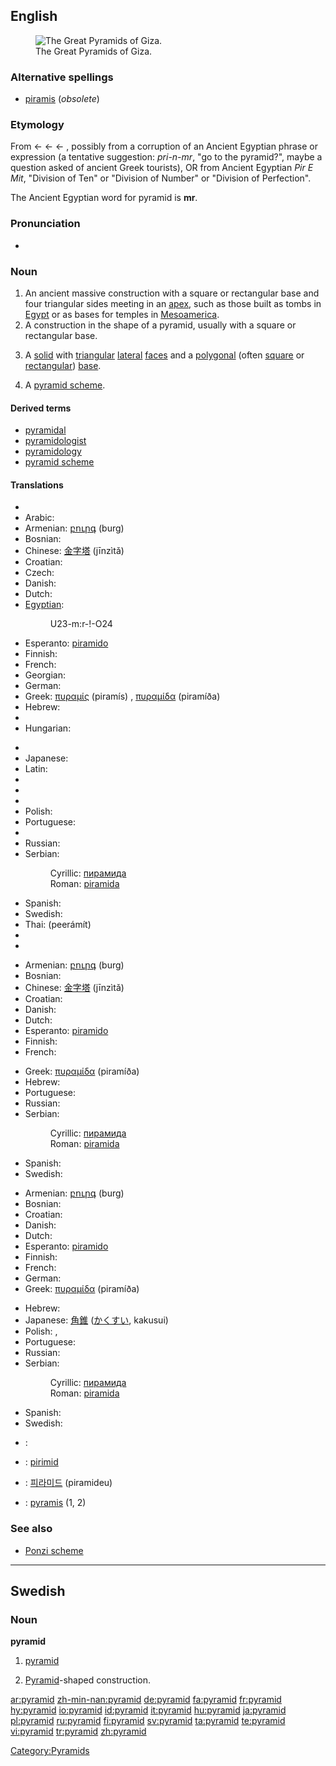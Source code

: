 ==English==
{{wikipedia}}
[[Image:Pyramids of Egypt1.jpg|thumb|right|The Great Pyramids of Giza.]]

===Alternative spellings===
* [[piramis]] (''obsolete'')

===Etymology===
From {{etyl|fr}} {{term|pyramide||lang=fr}} ← {{etyl|fro}} {{term|piramide||lang=fro}} ← {{etyl|la}} {{term|pyramis||lang=la}} ← {{etyl|grc}} {{term|sc=polytonic|πυραμίς||tr=puramis}}, possibly from a corruption of an Ancient Egyptian phrase or expression (a tentative suggestion: ''pri-n-mr'', "go to the pyramid?", maybe a question asked of ancient Greek tourists), OR from Ancient Egyptian ''Pir E Mit'', "Division of Ten" or "Division of Number" or "Division of Perfection".

The Ancient Egyptian word for pyramid is '''mr'''.

===Pronunciation===
* {{audio|en-us-pyramid.ogg|Audio (US)}}

===Noun===
{{en-noun}}

# An ancient massive construction with a square or rectangular base and four triangular sides meeting in an [[apex]], such as those built as tombs in [[Egypt]] or as bases for temples in [[Mesoamerica]].
# A construction in the shape of a pyramid, usually with a square or rectangular base.
# {{geometry}} A [[solid]] with [[triangular]] [[lateral]] [[face]]s and a [[polygonal]] (often [[square]] or [[rectangular]]) [[base]].
# A [[pyramid scheme]].
{{seeCites}}

====Derived terms====
* [[pyramidal]]
* [[pyramidologist]]
* [[pyramidology]]
* [[pyramid scheme]]

====Translations====
{{trans-top|ancient construction}}
* {{trreq|Albanian}}
* Arabic: {{t|ar|هرم|m|tr=háram|sc=Arab}}
* Armenian: [[բուրգ]] (burg)
* Bosnian: {{t-|bs|piramida|f}}
* Chinese: [[金字塔]] (jīnzìtǎ)
* Croatian: {{t-|hr|piramida|f|alt=piramída}}
* Czech: {{t-|cs|pyramida|f}}
* Danish: {{t-|da|pyramide|c}}
* Dutch: {{t-|nl|piramide|f}}
* [[Egyptian]]: {{tø|egy|mr|sc=Egyp}}
*:<hiero>U23-m:r-!-O24</hiero>
* Esperanto: [[piramido]]
* Finnish: {{t+|fi|pyramidi}}
* French: {{t+|fr|pyramide|f}}
* Georgian: {{t|ka|პირამიდა|tr=piramida}}
* German: {{t+|de|Pyramide|f}}
* Greek: [[πυραμίς]] (piramís) {{f}}, [[πυραμίδα]] (piramíða) {{f}}
* Hebrew: {{he-translation|פירמידה|piramída}} {{f}}
* {{trreq|Hindi}}
* Hungarian: {{t+|hu|piramis}}
{{trans-mid}}
* {{trreq|Icelandic}}
* Japanese: {{t-|ja|ピラミッド|tr=piramiddo|sc=Jpan}}
* Latin: {{t-|la|pyramis|f}}
* {{trreq|Latvian}}
* {{trreq|Lithuanian}}
* {{trreq|Maltese}}
* Polish: {{t-|pl|piramida|f}}
* Portuguese: {{t+|pt|pirâmide|f}}
* {{trreq|Romanian}}
* Russian: {{t+|ru|пирамида|f|tr=piramída|sc=Cyrl}}
* Serbian:
*: Cyrillic: [[пирамида]] {{f}}
*: Roman: [[piramida]] {{f}}
* Spanish: {{t+|es|pirámide}}
* Swedish: {{t+|sv|pyramid|c}}
* Thai: {{Thai|[[พีระมิด]]}} (peerámít)
* {{trreq|Turkish}}
* {{trreq|Vietnamese}}
{{trans-bottom}}

{{trans-top|construction}}
* Armenian: [[բուրգ]] (burg)
* Bosnian: {{t-|bs|piramida|f}}
* Chinese: [[金字塔]] (jīnzìtǎ)
* Croatian: {{t-|hr|piramida|f|alt=piramída}}
* Danish: {{t-|da|pyramide|c}}
* Dutch: {{t-|nl|piramide|f}}
* Esperanto: [[piramido]]
* Finnish: {{t+|fi|pyramidi}}
* French: {{t+|fr|pyramide|f}}
{{trans-mid}}
* Greek: [[πυραμίδα]] (piramíða) {{f}}
* Hebrew: {{he-translation|פירמידה|piramída}} {{f}}
* Portuguese: {{t+|pt|pirâmide|f}}
* Russian: {{t+|ru|пирамида|f|tr=piramída|sc=Cyrl}}
* Serbian:
*: Cyrillic: [[пирамида]] {{f}}
*: Roman: [[piramida]] {{f}}
* Spanish: {{t+|es|pirámide}}
* Swedish: {{t+|sv|pyramid|c}}
{{trans-bottom}}

{{trans-top|notion in geometry}}
* Armenian: [[բուրգ]] (burg)
* Bosnian: {{t-|bs|piramida|f}}
* Croatian: {{t-|hr|piramida|f|alt=piramída}}
* Danish: {{t-|da|pyramide|c}}
* Dutch: {{t-|nl|piramide|f}}
* Esperanto: [[piramido]]
* Finnish: {{t+|fi|pyramidi}}
* French: {{t+|fr|pyramide|f}}
* German: {{t+|de|Pyramide|f}}
* Greek: [[πυραμίδα]] (piramíða) {{f}}
{{trans-mid}}
* Hebrew: {{he-translation|פירמידה|piramída}} {{f}}
* Japanese: [[角錐]] ([[かくすい]], kakusui)
* Polish: {{t-|pl|ostrosłup|m}}, {{t-|pl|piramida|f}}
* Portuguese: {{t+|pt|pirâmide|f}}
* Russian: {{t+|ru|пирамида|f|tr=piramída|sc=Cyrl}}
* Serbian:
*: Cyrillic: [[пирамида]] {{f}}
*: Roman: [[piramida]] {{f}}
* Spanish: {{t+|es|pirámide}}
* Swedish: {{t+|sv|pyramid|c}}
{{trans-bottom}}

{{trans-see|pyramid scheme}}
<!--Remove this section once all of the translations below have been moved into the tables above.-->
{{checktrans-top}}
* {{ttbc|Arabic}}: {{t|ar|هرم|m|tr=háram|sc=Arab}}
* {{ttbc|Irish}}: [[pirimid]]
{{checktrans-mid}}
* {{ttbc|Korean}}: [[피라미드]] (piramideu)
* {{ttbc|Latin}}: [[pyramis]] {{f}} (1, 2)
{{checktrans-bottom}}

===See also===
* [[Ponzi scheme]]

----

==Swedish==

===Noun===
{{sv-noun-reg-r-c|2=pyramide}}
'''pyramid''' {{c}}

# {{geometry|lang=sv}} [[#English|pyramid]]
# [[Pyramid]]-shaped construction.

[[Category:Pyramids]]

[[ar:pyramid]]
[[zh-min-nan:pyramid]]
[[de:pyramid]]
[[fa:pyramid]]
[[fr:pyramid]]
[[hy:pyramid]]
[[io:pyramid]]
[[id:pyramid]]
[[it:pyramid]]
[[hu:pyramid]]
[[ja:pyramid]]
[[pl:pyramid]]
[[ru:pyramid]]
[[fi:pyramid]]
[[sv:pyramid]]
[[ta:pyramid]]
[[te:pyramid]]
[[vi:pyramid]]
[[tr:pyramid]]
[[zh:pyramid]]